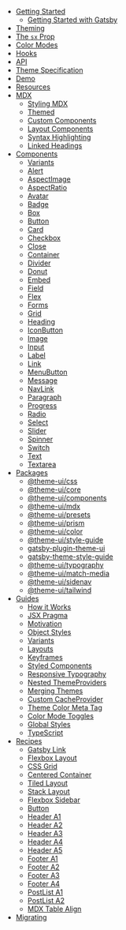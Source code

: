 - [Getting Started](/getting-started)
  - [Getting Started with Gatsby](/getting-started/gatsby)
- [Theming](/theming)
- [The `sx` Prop](/sx-prop)
- [Color Modes](/color-modes)
- [Hooks](/hooks)
- [API](/api)
- [Theme Specification](/theme-spec)
- [Demo](/demo)
- [Resources](/resources)
- [MDX](/mdx)
  - [Styling MDX](/mdx/styling)
  - [Themed](/mdx/themed)
  - [Custom Components](/mdx/components)
  - [Layout Components](/mdx/layout-components)
  - [Syntax Highlighting](/mdx/syntax-highlighting)
  - [Linked Headings](/mdx/linked-headings)
- [Components](/components)
  - [Variants](/components/variants)
  - [Alert](/components/alert)
  - [AspectImage](/components/aspect-image)
  - [AspectRatio](/components/aspect-ratio)
  - [Avatar](/components/avatar)
  - [Badge](/components/badge)
  - [Box](/components/box)
  - [Button](/components/button)
  - [Card](/components/card)
  - [Checkbox](/components/checkbox)
  - [Close](/components/close)
  - [Container](/components/container)
  - [Divider](/components/divider)
  - [Donut](/components/donut)
  - [Embed](/components/embed)
  - [Field](/components/field)
  - [Flex](/components/flex)
  - [Forms](/components/forms)
  - [Grid](/components/grid)
  - [Heading](/components/heading)
  - [IconButton](/components/icon-button)
  - [Image](/components/image)
  - [Input](/components/input)
  - [Label](/components/label)
  - [Link](/components/link)
  - [MenuButton](/components/menu-button)
  - [Message](/components/message)
  - [NavLink](/components/nav-link)
  - [Paragraph](/components/paragraph)
  - [Progress](/components/progress)
  - [Radio](/components/radio)
  - [Select](/components/select)
  - [Slider](/components/slider)
  - [Spinner](/components/spinner)
  - [Switch](/components/switch)
  - [Text](/components/text)
  - [Textarea](/components/textarea)
- [Packages](/packages)
  - [@theme-ui/css](/packages/css)
  - [@theme-ui/core](/packages/core)
  - [@theme-ui/components](/packages/components)
  - [@theme-ui/mdx](/packages/mdx)
  - [@theme-ui/presets](/packages/presets)
  - [@theme-ui/prism](/packages/prism)
  - [@theme-ui/color](/packages/color)
  - [@theme-ui/style-guide](/packages/style-guide)
  - [gatsby-plugin-theme-ui](/packages/gatsby-plugin)
  - [gatsby-theme-style-guide](/packages/gatsby-theme-style-guide)
  - [@theme-ui/typography](/packages/typography)
  - [@theme-ui/match-media](/packages/match-media)
  - [@theme-ui/sidenav](/packages/sidenav)
  - [@theme-ui/tailwind](/packages/tailwind)
- [Guides](/guides)
  - [How it Works](/guides/how-it-works)
  - [JSX Pragma](/guides/jsx-pragma)
  - [Motivation](/guides/motivation)
  - [Object Styles](/guides/object-styles)
  - [Variants](/guides/variants)
  - [Layouts](/guides/layouts)
  - [Keyframes](/guides/keyframes)
  - [Styled Components](/guides/styled-components)
  - [Responsive Typography](/guides/responsive-typography)
  - [Nested ThemeProviders](/guides/nested-theme-providers)
  - [Merging Themes](/guides/merging-themes)
  - [Custom CacheProvider](/guides/custom-cache-provider)
  - [Theme Color Meta Tag](/guides/theme-color-meta-tag)
  - [Color Mode Toggles](/guides/color-mode-toggles)
  - [Global Styles](/guides/global-styles)
  - [TypeScript](/guides/typescript)
- [Recipes](/recipes)
  - [Gatsby Link](/recipes/gatsby-link)
  - [Flexbox Layout](/recipes/flexbox-layout)
  - [CSS Grid](/recipes/css-grid)
  - [Centered Container](/recipes/centered-container)
  - [Tiled Layout](/recipes/tiled-layout)
  - [Stack Layout](/recipes/stack)
  - [Flexbox Sidebar](/recipes/flexbox-sidebar)
  - [Button](/recipes/button)
  - [Header A1](/recipes/header-a1)
  - [Header A2](/recipes/header-a2)
  - [Header A3](/recipes/header-a3)
  - [Header A4](/recipes/header-a4)
  - [Header A5](/recipes/header-a5)
  - [Footer A1](/recipes/footer-a1)
  - [Footer A2](/recipes/footer-a2)
  - [Footer A3](/recipes/footer-a3)
  - [Footer A4](/recipes/footer-a4)
  - [PostList A1](/recipes/post-list-a1)
  - [PostList A2](/recipes/post-list-a2)
  - [MDX Table Align](/recipes/mdx-table-align)
- [Migrating](/migrating)
